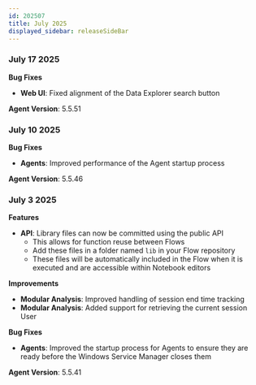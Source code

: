```yaml
---
id: 202507
title: July 2025
displayed_sidebar: releaseSideBar
---
```


### July 17 2025

**Bug Fixes**
- **Web UI**: Fixed alignment of the Data Explorer search button

**Agent Version**: 5.5.51


### July 10 2025

**Bug Fixes**
- **Agents**: Improved performance of the Agent startup process 

**Agent Version**: 5.5.46


### July 3 2025

**Features** 
- **API**: Library files can now be committed using the public API
    - This allows for function reuse between Flows
    - Add these files in a folder named `lib` in your Flow repository
    - These files will be automatically included in the Flow when it is executed and are accessible within Notebook editors

**Improvements** 
- **Modular Analysis**: Improved handling of session end time tracking 
- **Modular Analysis**: Added support for retrieving the current session User

**Bug Fixes**
- **Agents**: Improved the startup process for Agents to ensure they are ready before the Windows Service Manager closes them

**Agent Version**: 5.5.41
